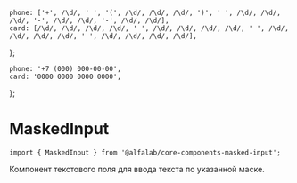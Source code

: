 
<!-- prettier-ignore -->
    phone: ['+', /\d/, ' ', '(', /\d/, /\d/, /\d/, ')', ' ', /\d/, /\d/, /\d/, '-', /\d/, /\d/, '-', /\d/, /\d/],
    card: [/\d/, /\d/, /\d/, /\d/, ' ', /\d/, /\d/, /\d/, /\d/, ' ', /\d/, /\d/, /\d/, /\d/, ' ', /\d/, /\d/, /\d/, /\d/],
};

    phone: '+7 (000) 000-00-00',
    card: '0000 0000 0000 0000',
};

<Meta title='Компоненты|MaskedInput' component={MaskedInput} />

# MaskedInput

```
import { MaskedInput } from '@alfalab/core-components-masked-input';
```

Компонент текстового поля для ввода текста по указанной маске.

<div style={{ width: '240px' }}>
    <MaskedInput mask={masks.phone} placeholder={placeholders.phone} block={true} />
    <br/>
    <br/>
    <MaskedInput mask={masks.card} placeholder={placeholders.card} block={true} />
</div>

<Props of={MaskedInput} />
